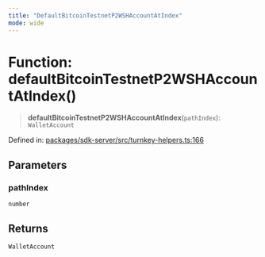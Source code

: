 ```yaml
---
title: "DefaultBitcoinTestnetP2WSHAccountAtIndex"
mode: wide
---
```

  
# Function: defaultBitcoinTestnetP2WSHAccountAtIndex()

> **defaultBitcoinTestnetP2WSHAccountAtIndex**(`pathIndex`): `WalletAccount`

Defined in: [packages/sdk-server/src/turnkey-helpers.ts:166](https://github.com/tkhq/sdk/blob/94193410cf3571aa019a0b9408107eeb43e39e16/packages/sdk-server/src/turnkey-helpers.ts#L166)

## Parameters

### pathIndex

`number`

## Returns

`WalletAccount`
